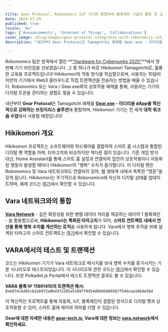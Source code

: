 ```yaml
---

title: Gear Protocol, Robonomics IoT 기기와 통합하여 블록체인 기술의 활용 및 교육 가속화
date: 2024-11-25
published: true
locale: 'ko'
tags: ['Announcements', 'Internet of Things', 'Collaborations']
cover_image: /blog/images/gear-protocol-integrates-with-robonomics-iot/cover.webp
description: "내년부터 Gear Protocol은 Tamagotchi 예제를 Gear.exe - 이더리움 dApp을 혁신적으로 강화하는 브릿지리스 솔루션 - 에 통합하며, Hikikomori 기기는 전 세계 대학 워크숍 수업에서 사용될 예정입니다!"

---
```


Robonomics 팀은 방콕에서 열린 **["Hardware for Cyberpunks 2025"](https://x.com/AIRA_Robonomics/status/1856724439439913110)**에서 첫 번째 기기 라인업을 선보였습니다. 그 중 하나가 바로 Hikikomori Tamagotchi로, 훌륭한 교육용 프로젝트입니다! Hikikomori의 작동 방식을 학습함으로써, 사용자는 10달러 미만의 기기에서 Web3 클라우드로 직접 트랜잭션을 전송하는 방법을 배울 수 있습니다. Robonomics 또는 Vara / Gear.exe와의 상호작용 예제를 통해, 사용자는 기기의 디지털 트윈을 관리하는 경험도 쌓을 수 있습니다.

내년부터 **Gear Protocol**은 Tamagotchi 예제를 **[Gear.exe](https://gear-tech.io/gear-exe) - 이더리움 dApp을 혁신적으로 강화하는 브릿지리스 솔루션**에 통합하며, Hikikomori 기기는 전 세계 **대학 워크숍 수업**에서 사용될 예정입니다!

## Hikikomori 개요

Hikikomori 프로젝트는 소프트웨어와 하드웨어를 결합하여 스마트 홈 시스템과 통합된 디지털 펫 역할을 하며, 타마고치와 비슷하지만 색다른 점이 있습니다. 기존 게임 방식 대신, Home Assistant를 통해 스마트 홈 설정과 연결되어 집안의 상호작용이나 자동화된 행동이 발생할 때마다 Hikikomori의 "행복" 수치가 증가합니다. 이 디지털 펫은 Robonomics 및 Vara 네트워크와도 연결되어 있어, 웹 생태계 내에서 독특한 "영혼"을 갖게 됩니다. Hikikomori는 주기적으로 Robonomics에 자신의 디지털 상태를 업데이트하며, 예제 코드는 [여기](https://github.com/airalab/hikikomori-tamagotchi/tree/only-robonomics/main)에서 확인할 수 있습니다.

## Vara 네트워크와의 통합

**[Vara Network](https://vara.network)** - 깊은 확장성을 위한 병렬 데이터 처리를 제공하는 레이어 1 블록체인 - 을 활용함으로써, **Hikikomori는 특화된 타마고치**가 되어, **스마트 컨트랙트 내에서 연산을 통해 행복 수치를 계산하는 로직**을 사용하게 됩니다. Vara에서 행복 추적을 위해 설계된 타마고치 스마트 컨트랙트는 [여기](https://idea.gear-tech.io/programs/0x8e5f2de1fea16db5a65d4e64bca1f8a709585853749b3572ff15487db2146771?node=wss%3A%2F%2Ftestnet.vara.network)에서 확인할 수 있습니다.

## VARA에서의 테스트 및 트랜잭션

코드는 Hikikomori 기기가 Vara 네트워크로 메시지를 보내 행복 수치를 증가시키는 기본 시나리오로 테스트되었습니다. 이 시나리오와 관련 코드는 [여기](https://github.com/airalab/hikikomori-tamagotchi/tree/main/main)에서 확인할 수 있습니다. 또한 Polkadot.js Portal에서 테스트 트랜잭션 결과도 볼 수 있습니다:

**VARA 블록 № 11891410의 트랜잭션 해시:**
`0xb07dc6d65cb2ab972e8bd372285a51897f0d54d6b05609367f54dcea166de56d`

이 혁신적인 프로젝트를 통해 자동화, IoT, 블록체인이 결합된 방식으로 디지털 펫과 상호작용할 수 있어, 스마트 홈에 재미와 의미를 더할 수 있습니다.

**Gear에 대한 자세한 내용은 [gear-tech.io](https://gear-tech.io), Vara에 대한 정보는 [vara.network](https://vara.network)에서 확인하세요.**